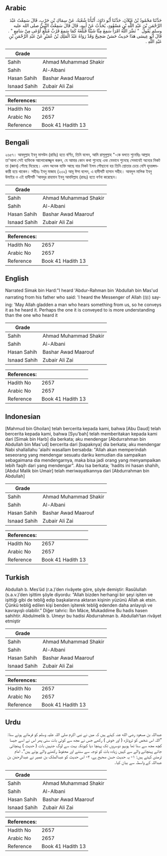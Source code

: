 ## Arabic


<div dir="rtl" lang="ar" style={{fontSize:'larger',backgroundColor:'#f8f9fa',padding:20}}>
حَدَّثَنَا مَحْمُودُ بْنُ غَيْلاَنَ، حَدَّثَنَا أَبُو دَاوُدَ، أَنْبَأَنَا شُعْبَةُ، عَنْ سِمَاكِ بْنِ حَرْبٍ، قَالَ سَمِعْتُ عَبْدَ الرَّحْمَنِ بْنَ عَبْدِ اللَّهِ بْنِ مَسْعُودٍ، يُحَدِّثُ عَنْ أَبِيهِ، قَالَ قَالَ سَمِعْتُ النَّبِيَّ صلى الله عليه وسلم يَقُولُ ‏ "‏ نَضَّرَ اللَّهُ امْرَأً سَمِعَ مِنَّا شَيْئًا فَبَلَّغَهُ كَمَا سَمِعَ فَرُبَّ مُبَلَّغٍ أَوْعَى مِنْ سَامِعٍ ‏"‏ ‏.‏ قَالَ أَبُو عِيسَى هَذَا حَدِيثٌ حَسَنٌ صَحِيحٌ وَقَدْ رَوَاهُ عَبْدُ الْمَلِكِ بْنُ عُمَيْرٍ عَنْ عَبْدِ الرَّحْمَنِ بْنِ عَبْدِ اللَّهِ ‏.‏
</div>
<div style={{backgroundColor:'#f8f9fa',padding:20, marginBottom: 10}}><table> <thead> <tr> <th>Grade</th> <th></th> </tr> </thead> <tbody> <tr><td>Sahih</td><td>Ahmad Muhammad Shakir</td></tr><tr><td>Sahih</td><td>Al-Albani</td></tr><tr><td>Hasan Sahih</td><td>Bashar Awad Maarouf</td></tr><tr><td>Isnaad Sahih</td><td>Zubair Ali Zai</td></tr></tbody></table><table> <thead> <tr> <th>References:</th> <th></th> </tr> </thead> <tbody><tr><td>Hadith No</td><td>2657</td></tr><tr><td>Arabic No</td><td>2657</td></tr><tr><td>Reference</td><td>Book 41 Hadith 13</td></tr></tbody></table></div>

## Bengali


<div dir="ltr" lang="bn" style={{fontSize:'larger',backgroundColor:'#f8f9fa',padding:20}}>
২৬৫৭। আবদুল্লাহ ইবনু মাসউদ (রাযিঃ) হতে বর্ণিত, তিনি বলেন, আমি রাসূলুল্লাহ "-কে বলতে শুনেছিঃ আল্লাহ তা'আলা সেই ব্যক্তিকে আলোকোজ্জ্বল করুন, যে আমার কোন কথা শুনেছে এবং যেভাবে শুনেছে সেভাবেই অন্যের নিকট তা (জ্ঞান) পৌছে দিয়েছে। এমন অনেক ব্যক্তি আছে যার নিকট ইলম পৌছানো হয় তিনি শ্রোতার চেয়ে বেশি হৃদয়ঙ্গমকারী হয়ে থাকেন। সহীহঃ ইবনু মাজাহ (২৩২) আবূ ঈসা বলেন, এ হাদীসটি হাসান সহীহ। আবদুল মালিক ইবনু উমাইর ও এই হাদীসটি 'আবদুর রাহমান ইবনু আবদিল্লাহ (রাহঃ) হতে বর্ণনা করেছেন।
</div>
<div style={{backgroundColor:'#f8f9fa',padding:20, marginBottom: 10}}><table> <thead> <tr> <th>Grade</th> <th></th> </tr> </thead> <tbody> <tr><td>Sahih</td><td>Ahmad Muhammad Shakir</td></tr><tr><td>Sahih</td><td>Al-Albani</td></tr><tr><td>Hasan Sahih</td><td>Bashar Awad Maarouf</td></tr><tr><td>Isnaad Sahih</td><td>Zubair Ali Zai</td></tr></tbody></table><table> <thead> <tr> <th>References:</th> <th></th> </tr> </thead> <tbody><tr><td>Hadith No</td><td>2657</td></tr><tr><td>Arabic No</td><td>2657</td></tr><tr><td>Reference</td><td>Book 41 Hadith 13</td></tr></tbody></table></div>

## English


<div dir="ltr" lang="en" style={{fontSize:'larger',backgroundColor:'#f8f9fa',padding:20}}>
Narrated Simak bin Hard:"I heard 'Abdur-Rahman bin 'Abdullah bin Mas'ud narrating from his father who said: 'I heard the Messenger of Allah (ﷺ) saying: 'May Allah gladden a man who hears something from us, so he conveys it as he heard it. Perhaps the one it is conveyed to is more understanding than the one who heard it
</div>
<div style={{backgroundColor:'#f8f9fa',padding:20, marginBottom: 10}}><table> <thead> <tr> <th>Grade</th> <th></th> </tr> </thead> <tbody> <tr><td>Sahih</td><td>Ahmad Muhammad Shakir</td></tr><tr><td>Sahih</td><td>Al-Albani</td></tr><tr><td>Hasan Sahih</td><td>Bashar Awad Maarouf</td></tr><tr><td>Isnaad Sahih</td><td>Zubair Ali Zai</td></tr></tbody></table><table> <thead> <tr> <th>References:</th> <th></th> </tr> </thead> <tbody><tr><td>Hadith No</td><td>2657</td></tr><tr><td>Arabic No</td><td>2657</td></tr><tr><td>Reference</td><td>Book 41 Hadith 13</td></tr></tbody></table></div>

## Indonesian


<div dir="ltr" lang="id" style={{fontSize:'larger',backgroundColor:'#f8f9fa',padding:20}}>
[Mahmud bin Ghoilan] telah bercerita kepada kami, bahwa [Abu Daud] telah bercerita kepada kami, bahwa [Syu'bah] telah memberitakan kepada kami dari [Simak bin Harb] dia berkata; aku mendengar [Abdurrahman bin Abdullah bin Mas'ud] bercerita dari [bapaknya] dia berkata; aku mendengar Nabi shallallahu 'alaihi wasallam bersabda: "Allah akan memperindah seseorang yang mendengar sesuatu dariku kemudian dia sampaikan sebagaimana dia mendengarnya, maka bisa jadi orang yang menyampaikan lebih faqih dari yang mendengar". Abu Isa berkata; 'hadits ini hasan shahih, [Abdul Malik bin Umair] telah meriwayatkannya dari [Abdurrahman bin Abdullah]
</div>
<div style={{backgroundColor:'#f8f9fa',padding:20, marginBottom: 10}}><table> <thead> <tr> <th>Grade</th> <th></th> </tr> </thead> <tbody> <tr><td>Sahih</td><td>Ahmad Muhammad Shakir</td></tr><tr><td>Sahih</td><td>Al-Albani</td></tr><tr><td>Hasan Sahih</td><td>Bashar Awad Maarouf</td></tr><tr><td>Isnaad Sahih</td><td>Zubair Ali Zai</td></tr></tbody></table><table> <thead> <tr> <th>References:</th> <th></th> </tr> </thead> <tbody><tr><td>Hadith No</td><td>2657</td></tr><tr><td>Arabic No</td><td>2657</td></tr><tr><td>Reference</td><td>Book 41 Hadith 13</td></tr></tbody></table></div>

## Turkish


<div dir="ltr" lang="tr" style={{fontSize:'larger',backgroundColor:'#f8f9fa',padding:20}}>
Abdullah b. Mes’ûd (r.a.)’den rivâyete göre, şöyle demiştir: Rasûlullah (s.a.v.)’den işittim şöyle diyordu: “Allah bizden herhangi bir şeyi işiten ve işittiği gibi de tebliğ edip başkalarına aktaran kişinin yüzünü Allah ak etsin. Çünkü tebliğ edilen kişi benden işiterek tebliğ edenden daha anlayışlı ve kavrayışlı olabilir.” Diğer tahric: İbn Mâce, Mukaddime Bu hadis hasen sahihtir. Abdulmelik b. Umeyr bu hadisi Abdurrahman b. Abdullah’tan rivâyet etmiştir
</div>
<div style={{backgroundColor:'#f8f9fa',padding:20, marginBottom: 10}}><table> <thead> <tr> <th>Grade</th> <th></th> </tr> </thead> <tbody> <tr><td>Sahih</td><td>Ahmad Muhammad Shakir</td></tr><tr><td>Sahih</td><td>Al-Albani</td></tr><tr><td>Hasan Sahih</td><td>Bashar Awad Maarouf</td></tr><tr><td>Isnaad Sahih</td><td>Zubair Ali Zai</td></tr></tbody></table><table> <thead> <tr> <th>References:</th> <th></th> </tr> </thead> <tbody><tr><td>Hadith No</td><td>2657</td></tr><tr><td>Arabic No</td><td>2657</td></tr><tr><td>Reference</td><td>Book 41 Hadith 13</td></tr></tbody></table></div>

## Urdu


<div dir="rtl" lang="ur" style={{fontSize:'larger',backgroundColor:'#f8f9fa',padding:20}}>
عبداللہ بن مسعود رضی الله عنہ کہتے ہیں کہ میں نے نبی اکرم صلی اللہ علیہ وسلم کو فرماتے ہوئے سنا: ”اللہ اس شخص کو تروتازہ ( اور خوش ) رکھے جس نے مجھ سے کوئی بات سنی پھر اس نے اسے جیسا کچھ مجھ سے سنا تھا ہوبہو دوسروں تک پہنچا دیا کیونکہ بہت سے لوگ جنہیں بات ( حدیث ) پہنچائی جائے پہنچانے والے سے کہیں زیادہ بات کو توجہ سے سننے اور محفوظ رکھنے والے ہوتے ہیں“۔ امام ترمذی کہتے ہیں: ۱- یہ حدیث حسن صحیح ہے، ۲- اس حدیث کو عبدالملک بن عمیر نے عبدالرحمٰن بن عبداللہ کے واسطہ سے بیان کیا۔
</div>
<div style={{backgroundColor:'#f8f9fa',padding:20, marginBottom: 10}}><table> <thead> <tr> <th>Grade</th> <th></th> </tr> </thead> <tbody> <tr><td>Sahih</td><td>Ahmad Muhammad Shakir</td></tr><tr><td>Sahih</td><td>Al-Albani</td></tr><tr><td>Hasan Sahih</td><td>Bashar Awad Maarouf</td></tr><tr><td>Isnaad Sahih</td><td>Zubair Ali Zai</td></tr></tbody></table><table> <thead> <tr> <th>References:</th> <th></th> </tr> </thead> <tbody><tr><td>Hadith No</td><td>2657</td></tr><tr><td>Arabic No</td><td>2657</td></tr><tr><td>Reference</td><td>Book 41 Hadith 13</td></tr></tbody></table></div>